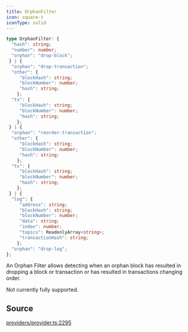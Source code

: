 ```yaml
---
title: OrphanFilter
icon: square-t
iconType: solid
---
```


```ts
type OrphanFilter: {
  "hash": string;
  "number": number;
  "orphan": "drop-block";
 } | {
  "orphan": "drop-transaction";
  "other": {
     "blockHash": string;
     "blockNumber": number;
     "hash": string;
    };
  "tx": {
     "blockHash": string;
     "blockNumber": number;
     "hash": string;
    };
 } | {
  "orphan": "reorder-transaction";
  "other": {
     "blockHash": string;
     "blockNumber": number;
     "hash": string;
    };
  "tx": {
     "blockHash": string;
     "blockNumber": number;
     "hash": string;
    };
 } | {
  "log": {
     "address": string;
     "blockHash": string;
     "blockNumber": number;
     "data": string;
     "index": number;
     "topics": ReadonlyArray<string>;
     "transactionHash": string;
    };
  "orphan": "drop-log";
};
```

An Orphan Filter allows detecting when an orphan block has resulted in dropping a block or transaction or has
resulted in transactions changing order.

Not currently fully supported.

## Source

[providers/provider.ts:2295](https://github.com/dominant-strategies/quais.js/blob/3fde6763235c7029b19260e352cfa6956f8b8444/src/providers/provider.ts#L2295)
